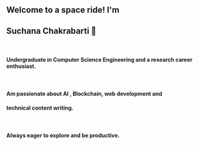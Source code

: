 ## Welcome to a space ride! I'm
## Suchana Chakrabarti 👧

<br />

#### Undergraduate in Computer Science Engineering and a research career enthusiast.

<br />

#### Am passionate about AI , Blockchain, web development and 

#### technical content writing.

<br />

#### Always eager to explore and be productive.




